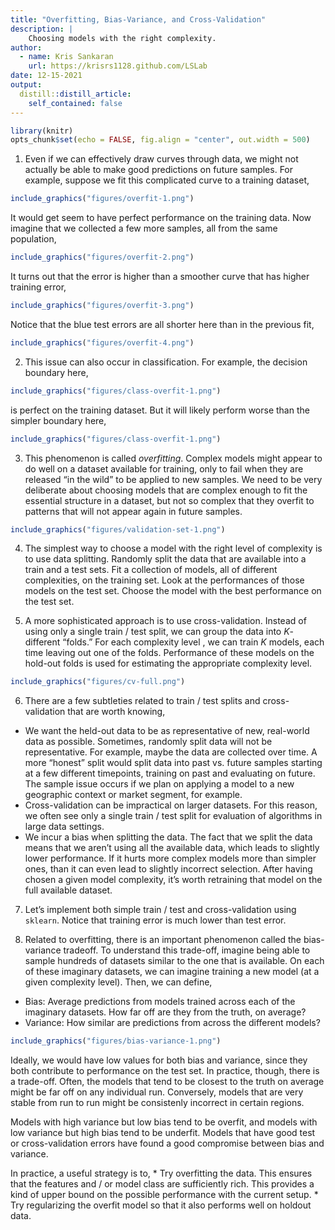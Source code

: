 ```yaml
---
title: "Overfitting, Bias-Variance, and Cross-Validation"
description: |
    Choosing models with the right complexity.
author:
  - name: Kris Sankaran
    url: https://krisrs1128.github.com/LSLab
date: 12-15-2021
output:
  distill::distill_article:
    self_contained: false
---
```



```r
library(knitr)
opts_chunk$set(echo = FALSE, fig.align = "center", out.width = 500)
```

1. Even if we can effectively draw curves through data, we might not actually be
able to make good predictions on future samples. For example, suppose we fit this complicated curve to a training dataset,

```r
include_graphics("figures/overfit-1.png")
```

It would get seem to have perfect performance on the training data. Now imagine
that we collected a few more samples, all from the same population,

```r
include_graphics("figures/overfit-2.png")
```

It turns out that the error is higher than a smoother curve that has higher
training error,

```r
include_graphics("figures/overfit-3.png")
```

Notice that the blue test errors are all shorter here than in the previous fit,

```r
include_graphics("figures/overfit-4.png")
```

2. This issue can also occur in classification. For example, the decision
boundary here,

```r
include_graphics("figures/class-overfit-1.png")
```

is perfect on the training dataset. But it will likely perform worse than the
simpler boundary here,

```r
include_graphics("figures/class-overfit-1.png")
```

3. This phenomenon is called _overfitting_. Complex models might appear to do
well on a dataset available for training, only to fail when they are released
"in the wild" to be applied to new samples. We need to be very deliberate about
choosing models that are complex enough to fit the essential structure in a
dataset, but not so complex that they overfit to patterns that will not appear
again in future samples.

```r
include_graphics("figures/validation-set-1.png")
```

4. The simplest way to choose a model with the right level of complexity is to
use data splitting. Randomly split the data that are available into a train and
a test sets. Fit a collection of models, all of different complexities, on the
training set. Look at the performances of those models on the test set. Choose
the model with the best performance on the test set.

5. A more sophisticated approach is to use cross-validation. Instead of using
only a single train / test split, we can group the data into $K$-different
"folds." For each complexity level , we can train $K$ models, each time leaving
out one of the folds. Performance of these models on the hold-out folds is used
for estimating the appropriate complexity level.

```r
include_graphics("figures/cv-full.png")
```

6. There are a few subtleties related to train / test splits and
cross-validation that are worth knowing,

  * We want the held-out data to be as representative of new, real-world data as
  possible. Sometimes, randomly split data will not be representative. For
  example, maybe the data are collected over time. A more "honest" split would
  split data into past vs. future samples starting at a few different
  timepoints, training on past and evaluating on future. The sample issue occurs
  if we plan on applying a model to a new geographic context or market segment,
  for example.
  * Cross-validation can be impractical on larger datasets. For this reason, we
  often see only a single train / test split for evaluation of algorithms in
  large data settings.
  * We incur a bias when splitting the data. The fact that we split the data
  means that we aren't using all the available data, which leads to slightly
  lower performance. If it hurts more complex models more than simpler ones,
  than it can even lead to slightly incorrect selection. After having chosen a
  given model complexity, it's worth retraining that model on the full available
  dataset.

7. Let's implement both simple train / test and cross-validation using
`sklearn`. Notice that training error is much lower than test error.

8. Related to overfitting, there is an important phenomenon called the
bias-variance tradeoff. To understand this trade-off, imagine being able to
sample hundreds of datasets similar to the one that is available. On each of
these imaginary datasets, we can imagine training a new model (at a given
complexity level). Then, we can define,

  * Bias: Average predictions from models trained across each of the imaginary
  datasets. How far off are they from the truth, on average?
  * Variance: How similar are predictions from across the different models?

```r
include_graphics("figures/bias-variance-1.png")
```

Ideally, we would have low values for both bias and variance, since they both
contribute to performance on the test set. In practice, though, there is a
trade-off. Often, the models that tend to be closest to the truth on average
might be far off on any individual run. Conversely, models that are very stable
from run to run might be consistenly incorrect in certain regions.

Models with high variance but low bias tend to be overfit, and models with low
variance but high bias tend to be underfit. Models that have good test or
cross-validation errors have found a good compromise between bias and variance.

In practice, a useful strategy is to,
* Try overfitting the data. This ensures that the features and / or model class are sufficiently rich. This provides a kind of upper bound on the possible performance with the current setup.
* Try regularizing the overfit model so that it also performs well on holdout
data.